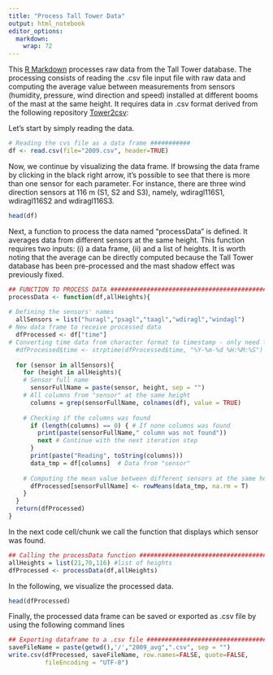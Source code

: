 ```yaml
---
title: "Process Tall Tower Data"
output: html_notebook
editor_options: 
  markdown: 
    wrap: 72
---
```


This [R Markdown](http://rmarkdown.rstudio.com) processes raw data from the Tall Tower database. The processing consists of reading the .csv file input file with raw data and computing the average value between measurements from sensors (humidity,
pressure, wind direction and speed) installed at different booms of the mast at the same height. It requires data in .csv format derived from the following repository [Tower2csv](https://github.com/marcosp-araujo/Tower2csv):

Let's start by simply reading the data.

```r
# Reading the cvs file as a data frame ###########
df <- read.csv(file="2009.csv", header=TRUE)
```

Now, we continue by visualizing the data frame. If browsing the data
frame by clicking in the black right arrow, it's possible to see that
there is more than one sensor for each parameter. For instance, there
are three wind direction sensors at 116 m (S1, S2 and S3), namely,
wdiragl116S1, wdiragl116S2 and wdiragl116S3.

```r
head(df)
```

Next, a function to process the data named "processData" is defined. It
averages data from different sensors at the same height. This function
requires two inputs: (i) a data frame, (ii) and a list of heights. It is
worth noting that the average can be directly computed because the Tall
Tower database has been pre-processed and the mast shadow effect was
previously fixed.

```r
## FUNCTION TO PROCESS DATA ####################################################
processData <- function(df,allHeights){
  
# Defining the sensors' names
  allSensors = list("huragl","psagl","taagl","wdiragl","windagl")
# New data frame to receive processed data
  dfProcessed <- df["time"]
# Converting time data from character format to timestamp - only need for plotting
  #dfProcessed$time <- strptime(dfProcessed$time, "%Y-%m-%d %H:%M:%S") 
  
  for (sensor in allSensors){
    for (height in allHeights){
    # Sensor full name
      sensorFullName = paste(sensor, height, sep = "")
    # All columns from "sensor" at the same height 
      columns = grep(sensorFullName, colnames(df), value = TRUE)
      
    # Checking if the columns was found
      if (length(columns) == 0) { # If none columns was found
        print(paste(sensorFullName," column was not found"))
        next # Continue with the next iteration step
      }
      print(paste("Reading", toString(columns)))
      data_tmp = df[columns]  # Data from "sensor"
      
    # Computing the mean value between different sensors at the same height
      dfProcessed[sensorFullName] <- rowMeans(data_tmp, na.rm = T)
    }
  }
  return(dfProcessed)
}
```

In the next code cell/chunk we call the function that displays which
sensor was found.

```r
## Calling the processData function ############################################
allHeights = list(21,70,116) #list of heights
dfProcessed <- processData(df,allHeights)
```

In the following, we visualize the processed data.

```r
head(dfProcessed)
```

Finally, the processed data frame can be saved or exported as .csv file
by using the following command lines

```r
## Exporting dataframe to a .csv file ##########################################
saveFileName = paste(getwd(),'/',"2009_avg",".csv", sep = "")
write.csv(dfProcessed, saveFileName, row.names=FALSE, quote=FALSE, 
          fileEncoding = "UTF-8")
```
